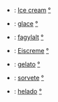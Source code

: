 
*{{en}}: [[Ice cream]] [[:en:icecream|°]]
*{{fr}}: [[glace]] [[:fr:glace|°]]
*{{hu}}: [[fagylalt]] [[:hu:fagylalt|°]] 
*{{de}}: [[Eiscreme]] [[:de:Eiscreme|°]]
*{{it}}: [[gelato]] [[:it:gelato|°]]
*{{pt}}: [[sorvete]] [[:pt:sorvete|°]]
*{{es}}: [[helado]] [[:es:helado|°]]